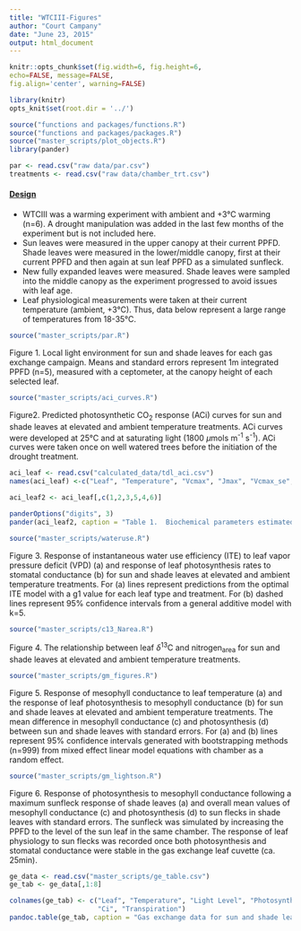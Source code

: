 ```yaml
---
title: "WTCIII-Figures"
author: "Court Campany"
date: "June 23, 2015"
output: html_document
---
```


```r
knitr::opts_chunk$set(fig.width=6, fig.height=6,
echo=FALSE, message=FALSE,
fig.align='center', warning=FALSE)
```

```r
library(knitr)
opts_knit$set(root.dir = '../')
```

```r
source("functions and packages/functions.R")
source("functions and packages/packages.R")
source("master_scripts/plot_objects.R")
library(pander)

par <- read.csv("raw data/par.csv")
treatments <- read.csv("raw data/chamber_trt.csv")
```

#### <u>Design</u>
* WTCIII was a warming experiment with ambient and +3°C warming (n=6).  A drought manipulation was added in the last few months of the experiment but is not included here.
* Sun leaves were measured in the upper canopy at their current PPFD.  Shade leaves were measured in the lower/middle canopy, first at their current PPFD and then again at sun leaf PPFD as a simulated sunfleck.
* New fully expanded leaves were measured. Shade leaves were sampled into the middle canopy as the experiment progressed to avoid issues with leaf age.
* Leaf physiological measurements were taken at their current temperature (ambient, +3°C). Thus, data below represent a large range of temperatures from 18-35°C.


```r
source("master_scripts/par.R")
```  
Figure 1. Local light environment for sun and shade leaves for each gas exchange campaign. Means and standard errors represent 1m integrated PPFD (n=5), measured with a ceptometer, at the canopy height of each selected leaf.


```r
source("master_scripts/aci_curves.R")
```  
Figure2. Predicted photosynthetic CO~2~ response (ACi) curves for sun and shade leaves at elevated and ambient temperature treatments. ACi curves were developed at 25°C and at saturating light (1800 $\mu$mols m^-1^ s^-1^). ACi curves were taken once on well watered trees before the initiation of the drought treatment.    
    

```r
aci_leaf <- read.csv("calculated_data/tdl_aci.csv")
names(aci_leaf) <-c("Leaf", "Temperature", "Vcmax", "Jmax", "Vcmax_se", "Jmax_se")

aci_leaf2 <- aci_leaf[,c(1,2,3,5,4,6)]

panderOptions("digits", 3)
pander(aci_leaf2, caption = "Table 1.  Biochemical parameters estimated from ACi curves above")
```    


```r
source("master_scripts/wateruse.R")
```  
Figure 3. Response of instantaneous water use efficiency (ITE) to leaf vapor pressure deficit (VPD) (a) and response of leaf photosynthesis rates to stomatal conductance (b) for sun and shade leaves at elevated and ambient temperature treatments. For (a)  lines represent predictions from the optimal ITE model with a g1 value for each leaf type and treatment. For (b) dashed lines represent 95% confidence intervals from a general additive model with k=5.


```r
source("master_scripts/c13_Narea.R")
```  
Figure 4. The relationship between leaf  $\delta$^13^C and nitrogen~area~ for sun and shade leaves at elevated and ambient temperature treatments.


```r
source("master_scripts/gm_figures.R")
```  
Figure 5. Response of mesophyll conductance to leaf temperature (a) and the response of leaf photosynthesis to mesophyll conductance (b) for sun and shade leaves at elevated and ambient temperature treatments.  The mean difference in mesophyll conductance (c) and photosynthesis (d) between sun and shade leaves with standard errors.  For (a) and (b) lines represent 95% confidence intervals generated with bootstrapping methods (n=999) from mixed effect linear model equations with chamber as a random effect.


```r
source("master_scripts/gm_lightson.R")
```  
Figure 6. Response of photosynthesis to mesophyll conductance following a maximum sunfleck response of shade leaves (a) and overall mean values of mesophyll conductance (c) and photosynthesis (d) to sun flecks in shade leaves with standard errors.  The sunfleck was simulated by increasing the PPFD to the level of the sun leaf in the same chamber. The response of leaf physiology to sun flecks was recorded once both photosynthesis and stomatal conductance were stable in the gas exchange leaf cuvette (ca. 25min).


```r
ge_data <- read.csv("master_scripts/ge_table.csv")
ge_tab <- ge_data[,1:8]

colnames(ge_tab) <- c("Leaf", "Temperature", "Light Level", "Photosynthesis", "g~s~","g~m~",
                      "Ci", "Transpiration")
pandoc.table(ge_tab, caption = "Gas exchange data for sun and shade leaves", split.cells = c(1,1,1,1,1,1,1,1))
```



